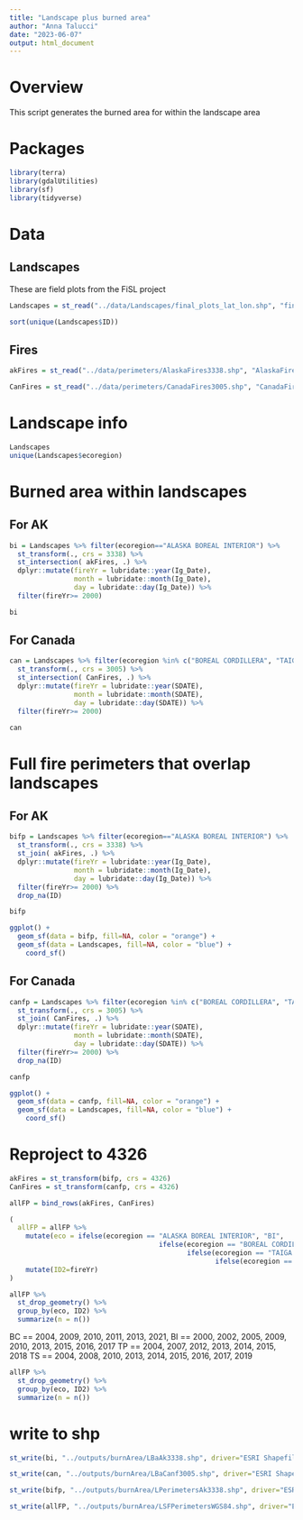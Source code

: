 ```yaml
---
title: "Landscape plus burned area"
author: "Anna Talucci"
date: "2023-06-07"
output: html_document
---
```


# Overview

This script generates the burned area  for within the landscape area

# Packages
```r
library(terra)
library(gdalUtilities)
library(sf)
library(tidyverse)
```

# Data

## Landscapes

These are field plots from the FiSL project

```r
Landscapes = st_read("../data/Landscapes/final_plots_lat_lon.shp", "final_plots_lat_lon")
```
```r
sort(unique(Landscapes$ID))
```
## Fires
```r
akFires = st_read("../data/perimeters/AlaskaFires3338.shp", "AlaskaFires3338")
```

```r
CanFires = st_read("../data/perimeters/CanadaFires3005.shp", "CanadaFires3005")
```

# Landscape info 
```r
Landscapes
unique(Landscapes$ecoregion)
```




# Burned area within landscapes
## For AK
```r
bi = Landscapes %>% filter(ecoregion=="ALASKA BOREAL INTERIOR") %>%
  st_transform(., crs = 3338) %>%
  st_intersection( akFires, .) %>% 
  dplyr::mutate(fireYr = lubridate::year(Ig_Date), 
                month = lubridate::month(Ig_Date), 
                day = lubridate::day(Ig_Date)) %>%
  filter(fireYr>= 2000) 
```

```r
bi
```

## For Canada
```r
can = Landscapes %>% filter(ecoregion %in% c("BOREAL CORDILLERA", "TAIGA PLAIN", "TAIGA SHIELD" )) %>%
  st_transform(., crs = 3005) %>%
  st_intersection( CanFires, .) %>% 
  dplyr::mutate(fireYr = lubridate::year(SDATE), 
                month = lubridate::month(SDATE), 
                day = lubridate::day(SDATE)) %>%
  filter(fireYr>= 2000)
```

```r
can
```

# Full fire perimeters that overlap landscapes
## For AK
```r
bifp = Landscapes %>% filter(ecoregion=="ALASKA BOREAL INTERIOR") %>%
  st_transform(., crs = 3338) %>%
  st_join( akFires, .) %>% 
  dplyr::mutate(fireYr = lubridate::year(Ig_Date), 
                month = lubridate::month(Ig_Date), 
                day = lubridate::day(Ig_Date)) %>%
  filter(fireYr>= 2000) %>%
  drop_na(ID)
```

```r
bifp
```

```r
ggplot() +
  geom_sf(data = bifp, fill=NA, color = "orange") +
  geom_sf(data = Landscapes, fill=NA, color = "blue") +
    coord_sf()
```

## For Canada

```r
canfp = Landscapes %>% filter(ecoregion %in% c("BOREAL CORDILLERA", "TAIGA PLAIN", "TAIGA SHIELD" )) %>%
  st_transform(., crs = 3005) %>%
  st_join( CanFires, .) %>% 
  dplyr::mutate(fireYr = lubridate::year(SDATE), 
                month = lubridate::month(SDATE), 
                day = lubridate::day(SDATE)) %>%
  filter(fireYr>= 2000) %>%
  drop_na(ID)
```

```r
canfp
```

```r
ggplot() +
  geom_sf(data = canfp, fill=NA, color = "orange") +
  geom_sf(data = Landscapes, fill=NA, color = "blue") +
    coord_sf()
```

# Reproject to 4326

```r

akFires = st_transform(bifp, crs = 4326)
CanFires = st_transform(canfp, crs = 4326)

```

```r
allFP = bind_rows(akFires, CanFires) 
```

```r
( 
  allFP = allFP %>% 
    mutate(eco = ifelse(ecoregion == "ALASKA BOREAL INTERIOR", "BI",
                                     ifelse(ecoregion == "BOREAL CORDILLERA", "BC",
                                            ifelse(ecoregion == "TAIGA PLAIN", "TP",
                                                   ifelse(ecoregion == "TAIGA SHIELD", "TS", "NA"))))) %>%
    mutate(ID2=fireYr)
)
```


```r
allFP %>%
  st_drop_geometry() %>%
  group_by(eco, ID2) %>%
  summarize(n = n())
```

BC == 2004, 2009, 2010, 2011, 2013, 2021, 
BI == 2000, 2002, 2005, 2009, 2010, 2013, 2015, 2016, 2017
TP == 2004, 2007, 2012, 2013, 2014, 2015, 2018
TS == 2004, 2008, 2010, 2013, 2014, 2015, 2016, 2017, 2019

```r
allFP %>%
  st_drop_geometry() %>%
  group_by(eco, ID2) %>%
  summarize(n = n())
```


# write  to shp

```r
st_write(bi, "../outputs/burnArea/LBaAk3338.shp", driver="ESRI Shapefile")
```

```r
st_write(can, "../outputs/burnArea/LBaCanf3005.shp", driver="ESRI Shapefile")
```


```r
st_write(bifp, "../outputs/burnArea/LPerimetersAk3338.shp", driver="ESRI Shapefile")
```

```r
st_write(allFP, "../outputs/burnArea/LSFPerimetersWGS84.shp", driver="ESRI Shapefile")
```







